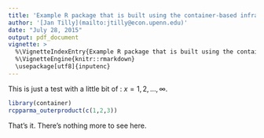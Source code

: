 ```yaml
---
title: 'Example R package that is built using the container-based infrastructure from Travis CI'
author: '[Jan Tilly](mailto:jtilly@econ.upenn.edu)'
date: "July 28, 2015"
output: pdf_document
vignette: >
  %\VignetteIndexEntry{Example R package that is built using the container-based infrastructure from Travis CI}
  %\VignetteEngine{knitr::rmarkdown}
  \usepackage[utf8]{inputenc}
---
```


This is just a test with a little bit of \LaTeX: $x=1,2, \ldots, \infty$.
```r
library(container)
rcpparma_outerproduct(c(1,2,3))
```
That's it. There's nothing more to see here.
